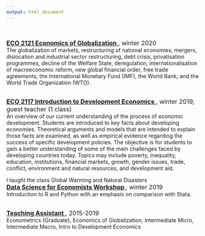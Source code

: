 ---
output: html_document
---
<br>
<br>
<font size="3">[<b>ECO 2121 Economics of Globalization </b>](https://catalogue.uottawa.ca/en/courses/eco/), winter 2020</font> <br>
The globalization of markets, restructuring of national economies, mergers, dislocation and industrial sector restructuring, debt crisis, privatisation programmes, decline of the Welfare State, deregulation, internationalisation of macroeconomic reform, new global financial order, free trade agreements, the International Monetary Fund (IMF), the World Bank, and the World Trade Organization (WTO).

<br>
<font size="3">[<b>ECO 2117 Introduction to Development Economics </b>](https://catalogue.uottawa.ca/en/courses/eco/), winter 2019, guest teacher (1 class)</font> <br>
An overview of our current understanding of the process of economic development. Students are introduced to key facts about developing economies. Theoretical arguments and models that are intended to explain those facts are examined, as well as empirical evidence regarding the success of specific development policies. The objective is for students to gain a better understanding of some of the main challenges faced by developing countries today. Topics may include poverty, inequality, education, institutions, financial markets, growth, gender issues, trade, conflict, environment and natural resources, and development aid.

I taught the class Global Warming and Natural Disasters
<br>
<font size="3">[<b>Data Science for Economists Workshop </b>](), winter 2019</font> <br>
Introduction to R and Python with an emphasis on comparison with Stata.

<br>
<font size="3">[<b>Teaching Assistant </b>](), 2015-2019</font> <br>
Econometrics (Graduate), Economics of Globalization, Intermediate Micro, Intermediate Macro, Intro to Development Economics
